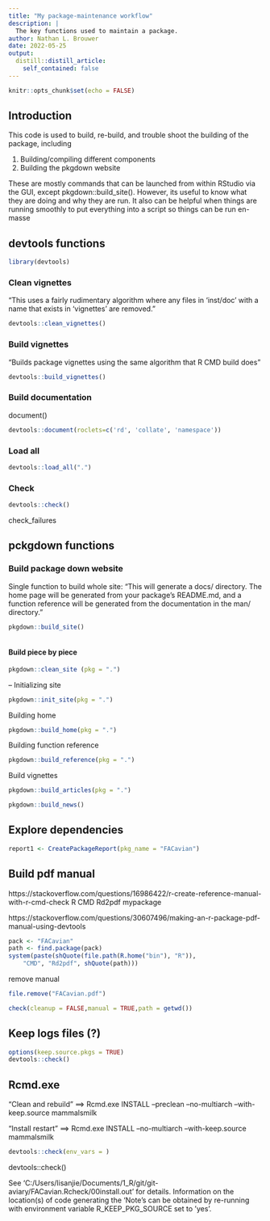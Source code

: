 ```yaml
---
title: "My package-maintenance workflow"
description: |
  The key functions used to maintain a package.
author: Nathan L. Brouwer
date: 2022-05-25
output:
  distill::distill_article:
    self_contained: false
---
```



```r
knitr::opts_chunk$set(echo = FALSE)
```

## Introduction

This code is used to build, re-build, and trouble shoot the building of the package, including 

1. Building/compiling different components
1. Building the pkgdown website

These are mostly commands that can be launched from within RStudio via the GUI, except pkgdown::build_site().  However, its useful to know what they are doing and why they are run.  It also can be helpful when things are running smoothly to put everything into a script so things can be run en-masse

## devtools functions

```r
library(devtools)
```


### Clean vignettes

"This uses a fairly rudimentary algorithm where any files in ‘inst/doc’ with a name that exists in ‘vignettes’ are removed."

```r
devtools::clean_vignettes() 
```

### Build vignettes

"Builds package vignettes using the same algorithm that R CMD build does"

```r
devtools::build_vignettes()
```

### Build documentation

document()

```r
devtools::document(roclets=c('rd', 'collate', 'namespace'))
```

### Load all

```r
devtools::load_all(".")
```


### Check

```r
devtools::check()
```

check_failures

## pckgdown functions

### Build package down website

Single function to build whole site:
"This will generate a docs/ directory. The home page will be generated from your package’s README.md, and a function reference will be generated from the documentation in the man/ directory."
```r
pkgdown::build_site()
```

```r

```


#### Build piece by piece

```r
pkgdown::clean_site (pkg = ".")
```


-- Initializing site
```r
pkgdown::init_site(pkg = ".")
```

Building home 
```r
pkgdown::build_home(pkg = ".")
```

Building function reference
```r
pkgdown::build_reference(pkg = ".")
```


Build vignettes
```r
pkgdown::build_articles(pkg = ".")
```


```r
pkgdown::build_news()
```



## Explore dependencies

```r
report1 <- CreatePackageReport(pkg_name = "FACavian")
```



## Build pdf manual
https://stackoverflow.com/questions/16986422/r-create-reference-manual-with-r-cmd-check
R CMD Rd2pdf mypackage


https://stackoverflow.com/questions/30607496/making-an-r-package-pdf-manual-using-devtools
```r
pack <- "FACavian"
path <- find.package(pack)
system(paste(shQuote(file.path(R.home("bin"), "R")),
    "CMD", "Rd2pdf", shQuote(path)))
```

remove manual
```r
file.remove("FACavian.pdf")
```


```r
check(cleanup = FALSE,manual = TRUE,path = getwd())
```



## Keep logs files (?)

```r
options(keep.source.pkgs = TRUE)
devtools::check()
```




## Rcmd.exe
"Clean and rebuild"
==> Rcmd.exe INSTALL --preclean --no-multiarch --with-keep.source mammalsmilk

"Install restart"
==> Rcmd.exe INSTALL --no-multiarch --with-keep.source mammalsmilk

```r
devtools::check(env_vars = )
```


devtools::check()

See 'C:/Users/lisanjie/Documents/1_R/git/git-aviary/FACavian.Rcheck/00install.out' for details.
Information on the location(s) of code generating the 'Note's can be
obtained by re-running with environment variable R_KEEP_PKG_SOURCE set
to 'yes'.
